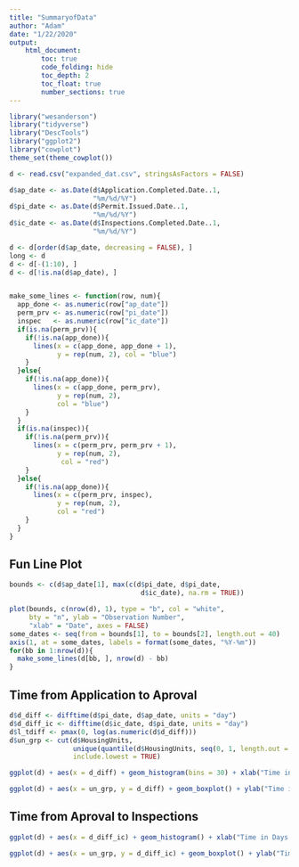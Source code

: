 ```yaml
---
title: "SummaryofData"
author: "Adam"
date: "1/22/2020"
output: 
    html_document:
        toc: true
        code_folding: hide
        toc_depth: 2
        toc_float: true
        number_sections: true
---
```


```r
library("wesanderson")
library("tidyverse")
library("DescTools")
library("ggplot2")
library("cowplot")
theme_set(theme_cowplot())

d <- read.csv("expanded_dat.csv", stringsAsFactors = FALSE)

d$ap_date <- as.Date(d$Application.Completed.Date..1,
                     "%m/%d/%Y")
d$pi_date <- as.Date(d$Permit.Issued.Date..1,
                     "%m/%d/%Y")
d$ic_date <- as.Date(d$Inspections.Completed.Date..1,
                     "%m/%d/%Y")

d <- d[order(d$ap_date, decreasing = FALSE), ]
long <- d
d <- d[-(1:10), ]
d <- d[!is.na(d$ap_date), ]


make_some_lines <- function(row, num){
  app_done <- as.numeric(row["ap_date"])
  perm_prv <- as.numeric(row["pi_date"])
  inspec   <- as.numeric(row["ic_date"])
  if(is.na(perm_prv)){
    if(!is.na(app_done)){
      lines(x = c(app_done, app_done + 1),
            y = rep(num, 2), col = "blue")
    }
  }else{
    if(!is.na(app_done)){
      lines(x = c(app_done, perm_prv),
            y = rep(num, 2),
            col = "blue")
    }
  }
  if(is.na(inspec)){
    if(!is.na(perm_prv)){
      lines(x = c(perm_prv, perm_prv + 1),
            y = rep(num, 2),
             col = "red")
    }
  }else{
    if(!is.na(app_done)){
      lines(x = c(perm_prv, inspec),
            y = rep(num, 2),
            col = "red")
    }
  }
}
```

## Fun Line Plot

```r
bounds <- c(d$ap_date[1], max(c(d$pi_date, d$pi_date,
                                 d$ic_date), na.rm = TRUE))

plot(bounds, c(nrow(d), 1), type = "b", col = "white",
     bty = "n", ylab = "Observation Number",
     "xlab" = "Date", axes = FALSE)
some_dates <- seq(from = bounds[1], to = bounds[2], length.out = 40)
axis(1, at = some_dates, labels = format(some_dates, "%Y-%m"))
for(bb in 1:nrow(d)){
  make_some_lines(d[bb, ], nrow(d) - bb)
}
```

## Time from Application to Aproval

```r
d$d_diff <- difftime(d$pi_date, d$ap_date, units = "day")
d$d_diff_ic <- difftime(d$ic_date, d$pi_date, units = "day")
d$l_tdiff <- pmax(0, log(as.numeric(d$d_diff)))
d$un_grp <- cut(d$HousingUnits,  
                unique(quantile(d$HousingUnits, seq(0, 1, length.out = 40))),
                include.lowest = TRUE)

ggplot(d) + aes(x = d_diff) + geom_histogram(bins = 30) + xlab("Time in Days from Application to Aproval")

ggplot(d) + aes(x = un_grp, y = d_diff) + geom_boxplot() + ylab("Time in Days from Application to Aproval") + xlab("Number Housing Units")
```

## Time from Aproval to Inspections

```r
ggplot(d) + aes(x = d_diff_ic) + geom_histogram() + xlab("Time in Days from Aproval to Inspection completion")

ggplot(d) + aes(x = un_grp, y = d_diff_ic) + geom_boxplot() + ylab("Time in Days from Application to Aproval") + xlab("Number Housing Units")
```









